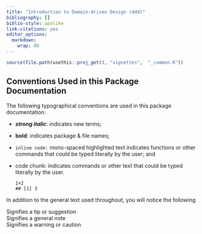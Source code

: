 ---
title: "Introduction to Domain-driven Design (ddd)"
bibliography: []
biblio-style: apalike
link-citations: yes
editor_options: 
  markdown: 
    wrap: 80
---

```{r, include = FALSE}
source(file.path(usethis::proj_get(), "vignettes",  "_common.R"))
```

## Conventions Used in this Package Documentation

The following typographical conventions are used in this package documentation:

-   ***strong italic***: indicates new terms;

-   **bold**: indicates package & file names;

-   `inline code:` mono-spaced highlighted text indicates functions or other
    commands that could be typed literally by the user; and

-   code chunk: indicates commands or other text that could be typed literally
    by the user.

    ```{}
    1+2
    ## [1] 3
    ```

In addition to the general text used throughout, you will notice the following

<!-- code chunks with images: -->

```{=html}
<div class="alert alert-info" <strong="">
Signifies a tip or suggestion
</div>
```

```{=html}
<div class="alert alert-warning" <strong="">
Signifies a general note
</div>
```

```{=html}
<div class="alert alert-danger" <strong="">
Signifies a warning or caution
</div>
```

